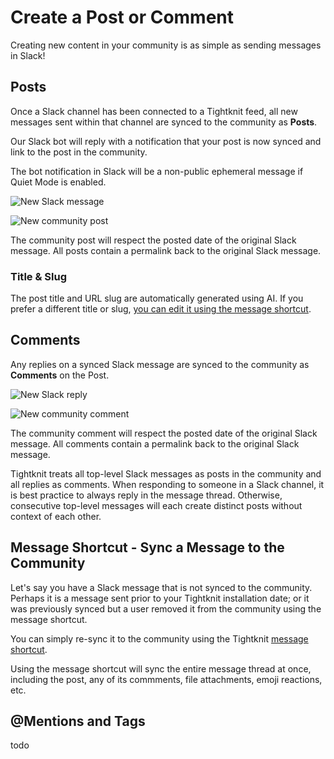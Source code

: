 # Create a Post or Comment

Creating new content in your community is as simple as sending messages in Slack!

## Posts

Once a Slack channel has been connected to a Tightknit feed, all new messages sent within that channel
are synced to the community as **Posts**.

Our Slack bot will reply with a notification that your post is now synced and link to the post in the community.


<Callout type="info">
  The bot notification in Slack will be a non-public ephemeral message if Quiet
  Mode is enabled.
</Callout>

![New Slack message](/new-slack-message2.png)

![New community post](/new-post.png)

The community post will respect the posted date of the original Slack message. All posts contain a permalink back to the original Slack message.

### Title & Slug

The post title and URL slug are automatically generated using AI.
If you prefer a different title or slug, [you can edit it using the message shortcut](./edit-post-or-comment.mdx).

## Comments

Any replies on a synced Slack message are synced to the community as **Comments** on the Post.

![New Slack reply](/new-slack-reply.png)

![New community comment](/new-comment.png)

The community comment will respect the posted date of the original Slack message. All comments contain a permalink back to the original Slack message.

<Callout>
  Tightknit treats all top-level Slack messages as posts in the community and
  all replies as comments. When responding to someone in a Slack channel, it is
  best practice to always reply in the message thread. Otherwise, consecutive
  top-level messages will each create distinct posts without context of each
  other.
</Callout>

## Message Shortcut - Sync a Message to the Community

Let's say you have a Slack message that is not synced to the community. Perhaps it is a message sent prior
to your Tightknit installation date; or it was previously synced but a user removed it from the community using the message shortcut.

You can simply re-sync it to the community using the Tightknit [message shortcut](../message-shortcuts.mdx).

<Callout>
  Using the message shortcut will sync the entire message thread at once,
  including the post, any of its commments, file attachments, emoji reactions,
  etc.
</Callout>

## @Mentions and Tags

todo
